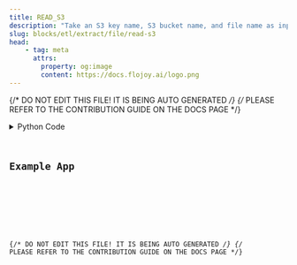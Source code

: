```yaml
---
title: READ_S3
description: "Take an S3 key name, S3 bucket name, and file name as input, then extract the file from the specified bucket."
slug: blocks/etl/extract/file/read-s3
head:
    - tag: meta
      attrs:
        property: og:image
        content: https://docs.flojoy.ai/logo.png
---
```


{/* DO NOT EDIT THIS FILE! IT IS BEING AUTO GENERATED */}
{/* PLEASE REFER TO THE CONTRIBUTION GUIDE ON THE DOCS PAGE */}


<DownloadStudioBanner />
<PythonDocsDisplay docstring={block_data["docstring"]} />
<details>
<summary>Python Code</summary>



<Code code={pythonCode} lang="py" wrap theme="dracula" />

[Find this Flojoy Block on GitHub](https://github.com/flojoy-ai/blocks/blob/main/blocks/ETL/EXTRACT/FILE/READ_S3/READ_S3.py)

</details>

## Example App


<GetHelpWidget />


<AppDisplay app={app} blockName="READ_S3" client:visible />


<Example />

{/* DO NOT EDIT THIS FILE! IT IS BEING AUTO GENERATED */}
{/* PLEASE REFER TO THE CONTRIBUTION GUIDE ON THE DOCS PAGE */}
